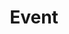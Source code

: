 ---
title: "Event"
description: "The core event management module, used for registering and unregistering Lua functions (callbacks) to be executed when specific triggers are fired."
keywords: ["event", "register", "set", "callback", "function", "trigger", "eventtype", "draw", "unload", "module", "api"]
icon: "zap"
---